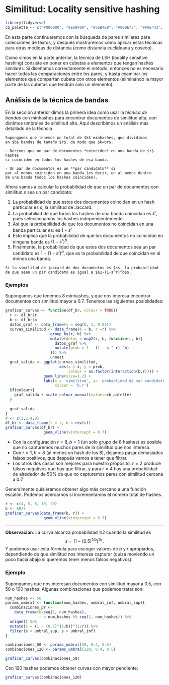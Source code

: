 # Similitud: Locality sensitive hashing

```r
library(tidyverse)
cb_palette <- c("#000000", "#E69F00", "#56B4E9", "#009E73", "#F0E442", "#0072B2", "#D55E00", "#CC79A7")
```


En esta parte continuaremos con la búsqueda de pares similares
para colecciones de textos, y después mostraremos cómo aplicar
estas técnicas para otras medidas de distancia  (como distancia
euclideana y coseno). 

Como vimos en la parte anterior, la técnica de LSH (locality sensitive
hashing) consiste en poner en cubetas a elementos que tengan 
hashes similares. Si diseñamos correctamente el método, entonces
no es necesario hacer todas las comparaciones entre los pares,
y basta examinar los elementos que compartan cubeta con otros elementos
(eliminando la mayor parte de las cubetas que tendrán solo un elemento).


## Análisis de la técnica de bandas 

En la sección anterior dimos la primera idea como usar
la *técnica de bandas* con minhashes para encontrar documentos de similitud alta, con distintos umbrales de similitud alta. Aquí describimos un análisis
más detallado de la técncia

```block2
Supongamos que tenemos un total de $k$ minhashes, que dividimos
en $b$ bandas de tamaño $r$, de modo que $k=br$. 

- Decimos que un par de documentos *coinciden* en una banda de $r$ hashes
si coinciden en todos los hashes de esa banda.

- Un par de documentos es un **par candidato** si 
por al menos coinciden en una banda (es decir, en al menos dentro
de una banda todos los hashes coinciden).

```

Ahora vamos a calcular la probabilidad de que un par de documentos
con similitud $s$ sea un par candidato:

1. La probabilidad de que estos dos documentos coincidan en un hash
particular es $s$, la similitud de Jaccard.
2. La probabiliad de que todos los hashes de una banda coincidan es
$s^r$, pues seleccionamos los hashes independientemente. 
3. Así que la probabilidad de que los documentos no coincidan en una banda
particular es:
es $1-s^r$
4. Esto implica que la probabilidad de que los documentos no coincidan en ninguna banda es $(1-s^r)^b$.
5. Finalmente, la probabilidad de que estos dos documentos sea un par candidato es $1-(1-s^r)^b$, que es la probabilidad de que coincidan en al menos una banda.

```block2
Si la similitud de jaccard de dos documentos es $s$, la probabilidad
de que sean un par candidato es igual a $$1-(1-s^r)^b$$.
```

### Ejemplos
Supongamos que tenemos 8 minhashes, y que nos
interesa encontrar documentos con similitud mayor a 0.7. 
Tenemos las siguientes posiblidades:
```r
graficar_curvas <- function(df_br, colour = TRUE){
  r <- df_br$r
  b <- df_br$b
  datos_graf <- data_frame(s = seq(0, 1, 0.01))
  curvas_similitud <- data_frame(b = b, r =r) %>%
                    group_by(r, b) %>%
                    mutate(datos = map2(r, b, function(r, b){
                      datos_graf %>% 
                      mutate(prob = 1 - (1 - s ^ r) ^b)
                    })) %>%
                    unnest
  graf_salida <- ggplot(curvas_similitud, 
                        aes(x = s, y = prob, 
                            colour = as.factor(interaction(b,r)))) +
                 geom_line(size=1.2) + 
                 labs(x = 'similitud', y= 'probablidad de ser candidato',
                      colour = 'b.r') 
  if(colour){
    graf_salida + scale_colour_manual(values=cb_palette)
  }
                 
  graf_salida
}
r <- c(1,2,4,8)
df_br <- data_frame(r = r, b = rev(r))
graficar_curvas(df_br) + 
                 geom_vline(xintercept = 0.7)
```

- Con la configuración $r=8, b=1$ (un solo grupo de 8 hashes) es posible
que no capturemos muchos pares de la similitud que nos interesa.
- Con $r=1, b=8$ (al menos un hash de los 8), dejamos pasar 
demasiados falsos positivos, que después vamos a tener que filtrar.
- Los otros dos casos son mejores para nuestro propósito. $r=2$ produce falsos negativos que hay que filtrar, y para $r=4$ hay una probabilidad de alrededor de 50\%
de que no capturemos pares con similitud cercana a 0.7

Generalmente quisiéramos obtener algo más cercano a una función escalón.
Podemos acercarnos si incrementamos el número total de hashes.

```r
r <- c(4, 5, 8, 10, 20)
b <- 80/r
graficar_curvas(data_frame(b, r)) +
                 geom_vline(xintercept = 0.7) 
```

---

**Observación**: La curva alcanza probabilidad 1/2 cuando la similitud
es
$$s = \left (1-\left (0.5\right )^{1/b} \right )^{1/r}.$$
Y podemos usar esta fórmula para escoger valores de $b$ y $r$ apropiados,
dependiendo de que similitud nos interesa capturar (quizá moviendo un poco
hacia abajo si queremos tener menos falsos negativos).


### Ejemplo {--}

Supongamos que nos interesan documentos con similitud mayor a 0.5,
con 50 o 100 hashes:
Algunas combinaciones que podemos tratar son:

```r
num_hashes <- 50
params_umbral <- function(num_hashes, umbral_inf, umbral_sup){
  combinaciones_pr <- 
    data_frame(b=seq(1, num_hashes), 
               r = num_hashes %% seq(1, num_hashes)) %>%
  unique() %>%
  mutate(s = (1 - (0.5)^(1/b))^(1/r)) %>%
  filter(s < umbral_sup, s > umbral_inf)
}

combinaciones_50 <- params_umbral(50, 0.4, 0.5)
combinaciones_120 <- params_umbral(120, 0.4, 0.5)

graficar_curvas(combinaciones_50)
```

Con 120 hashes podemos obtener curvas con mayor pendiente:

```r
graficar_curvas(combinaciones_120)
```



